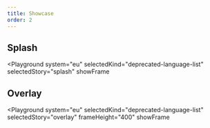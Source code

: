 ```yaml
---
title: Showcase
order: 2
---
```



## Splash

<Playground
  system="eu"
  selectedKind="deprecated-language-list"
  selectedStory="splash"
  showFrame
>
  <Html markup={languageListSplash} />
</Playground>

## Overlay

<Playground
  system="eu"
  selectedKind="deprecated-language-list"
  selectedStory="overlay"
  frameHeight="400"
  showFrame
>
  <Html markup={languageListOverlay} />
</Playground>
